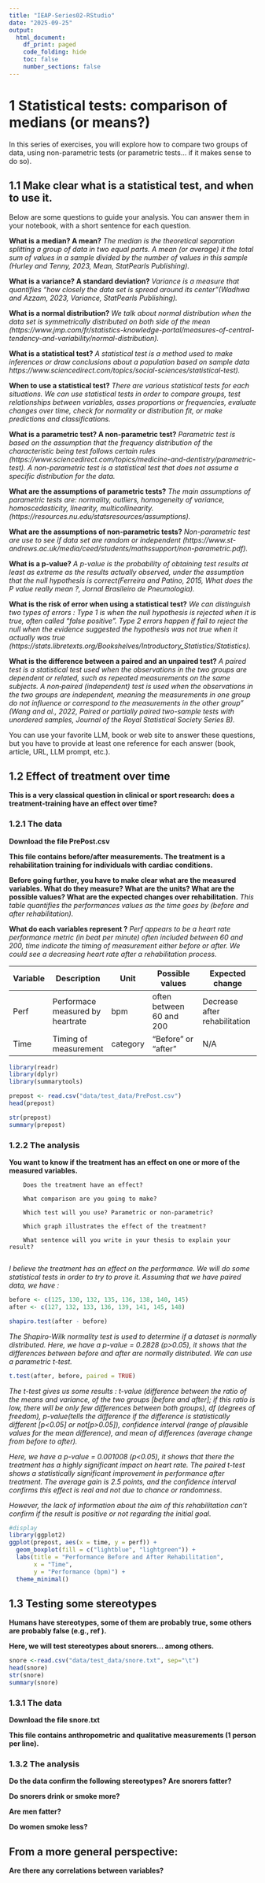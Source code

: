 ```yaml
---
title: "IEAP-Series02-RStudio"
date: "2025-09-25"
output:
  html_document:
    df_print: paged
    code_folding: hide
    toc: false
    number_sections: false
---
```

# 1 Statistical tests: comparison of medians (or means?)

In this series of exercises, you will explore how to compare two groups of data, using non-parametric tests (or parametric tests… if it makes sense to do so).

## 1.1 Make clear what is a statistical test, and when to use it.

Below are some questions to guide your analysis. You can answer them in your notebook, with a short sentence for each question.

**What is a median? A mean?**
*The median is the theoretical separation splitting a group of data in two equal parts. A mean (or average) it the total sum of values in a sample divided by the number of values in this sample (Hurley and Tenny, 2023, Mean, StatPearls Publishing).*
    
**What is a variance? A standard deviation?**
*Variance is a measure that quantifies "how closely the data set is spread around its center"(Wadhwa and Azzam, 2023, Variance, StatPearls Publishing).*

**What is a normal distribution?**
*We talk about normal distribution when the data set is symmetrically distributed on both side of the mean (https://www.jmp.com/fr/statistics-knowledge-portal/measures-of-central-tendency-and-variability/normal-distribution).*

**What is a statistical test?**
*A statistical test is a method used to make inferences or draw conclusions about a population based on sample data https://www.sciencedirect.com/topics/social-sciences/statistical-test).*

**When to use a statistical test?**
*There are various statistical tests for each situations. We can use statistical tests in order to compare groups, test relationships between variables, asses proportions or frequencies, evaluate changes over time, check for normality or distribution fit, or make predictions and classifications.*

**What is a parametric test? A non-parametric test?**
*Parametric test is based on the assumption that the frequency distribution of the characteristic being test follows certain rules (https://www.sciencedirect.com/topics/medicine-and-dentistry/parametric-test). A non-parametric test is a statistical test that does not assume a specific distribution for the data.*

**What are the assumptions of parametric tests?**
*The main assumptions of parametric tests are: normality, outliers, homogeneity of variance, homoscedasticity, linearity, multicollinearity. (https://resources.nu.edu/statsresources/assumptions).*

**What are the assumptions of non-parametric tests?**
*Non-parametric test are use to see if data set are random or independent (https://www.st-andrews.ac.uk/media/ceed/students/mathssupport/non-parametric.pdf).*

**What is a p-value?**
*A p-value is the probability of obtaining test results at least as extreme as the results actually observed, under the assumption that the null hypothesis is correct(Ferreira and Patino, 2015, What does the P value really mean ?, Jornal Brasileiro de Pneumologia).*

**What is the risk of error when using a statistical test?**
*We can distinguish two types of errors : Type 1 is when the null hypothesis is rejected when it is true, often called "false positive". Type 2 errors happen if fail to reject the null when the evidence suggested the hypothesis was not true when it actually was true (https://stats.libretexts.org/Bookshelves/Introductory_Statistics/Statistics).*

**What is the difference between a paired and an unpaired test?**
*A paired test is a statistical test used when the observations in the two groups are dependent or related, such as repeated measurements on the same subjects. A non‑paired (independent) test is used when the observations in the two groups are independent, meaning the measurements in one group do not influence or correspond to the measurements in the other group" (Wang and al., 2022, Paired or partially paired two-sample tests with unordered samples, Journal of the Royal Statistical Society Series B).*

You can use your favorite LLM, book or web site to answer these questions, but you have to provide at least one reference for each answer (book, article, URL, LLM prompt, etc.).

## 1.2 Effect of treatment over time

**This is a very classical question in clinical or sport research: does a treatment-training have an effect over time?**

### 1.2.1 The data

**Download the file PrePost.csv**

**This file contains before/after measurements. The treatment is a rehabilitation training for individuals with cardiac conditions.**

**Before going further, you have to make clear what are the measured variables. What do they measure? What are the units? What are the possible values? What are the expected changes over rehabilitation.**
*This table quantifies the performances values as the time goes by (before and after rehabilitation).* 

**What do each variables represent ?** 
*Perf appears to be a heart rate performance metric (in beat per minute) often included between 60 and 200, time indicate the timing of measurement either before or after. We could see a decreasing heart rate after a rehabilitation process.*

| Variable | Description | Unit | Possible values | Expected change|
|----------|-------------|------|-----------------|----------------|
|Perf|Performace measured by heartrate|bpm|often between 60 and 200|Decrease after rehabilitation|
|Time|Timing of measurement|category|"Before" or "after"|N/A|
```r
library(readr)
library(dplyr)
library(summarytools)

prepost <- read.csv("data/test_data/PrePost.csv")
head(prepost)

str(prepost)
summary(prepost)
```
### 1.2.2 The analysis

**You want to know if the treatment has an effect on one or more of the measured variables.**

        Does the treatment have an effect?

        What comparison are you going to make?

        Which test will you use? Parametric or non-parametric?

        Which graph illustrates the effect of the treatment?

        What sentence will you write in your thesis to explain your result?
        
*I believe the treatment has an effect on the performance. We will do some statistical tests in order to try to prove it. Assuming that we have paired data, we have :*
```r
before <- c(125, 130, 132, 135, 136, 138, 140, 145)
after <- c(127, 132, 133, 136, 139, 141, 145, 148)

shapiro.test(after - before)
```
*The Shapiro-Wilk normality test is used to determine if a dataset is normally distributed. Here, we have a p-value = 0.2828 (p>0.05), it shows that the differences between before and after are normally distributed. We can use a parametric t-test.*

```r
t.test(after, before, paired = TRUE)
```
*The t-test gives us some results : t-value (difference between the ratio of the means and variance, of the two groups [before and after]; if this ratio is low, there will be only few differences between both groups), df (degrees of freedom), p-value(tells the difference if the difference is statistically different [p<0.05] or not[p>0.05]), confidence interval (range of plausible values for the mean difference), and mean of differences (average change from before to after).*

*Here, we have a p-value = 0.001008 (p<0.05), it shows that there the treatment has a highly significant impact on heart rate.*
*The paired t-test shows a statistically significant improvement in performance after treatment. The average gain is 2.5 points, and the confidence interval confirms this effect is real and not due to chance or randomness*.

*However, the lack of information about the aim of this rehabilitation can't confirm if the result is positive or not regarding the initial goal.*
```r
#display 
library(ggplot2)
ggplot(prepost, aes(x = time, y = perf)) +
  geom_boxplot(fill = c("lightblue", "lightgreen")) +
  labs(title = "Performance Before and After Rehabilitation",
       x = "Time",
       y = "Performance (bpm)") +
  theme_minimal()
```

## 1.3 Testing some stereotypes

**Humans have stereotypes, some of them are probably true, some others are probably false (e.g., ref ).**

**Here, we will test stereotypes about snorers… among others.**
```r
snore <-read.csv("data/test_data/snore.txt", sep="\t")
head(snore)
str(snore)
summary(snore)
```

### 1.3.1 The data

**Download the file snore.txt**

**This file contains anthropometric and qualitative measurements (1 person per line).**

### 1.3.2 The analysis

**Do the data confirm the following stereotypes?**
**Are snorers fatter?**

**Do snorers drink or smoke more?**

**Are men fatter?**

**Do women smoke less?**

## From a more general perspective:

**Are there any correlations between variables?**
      




